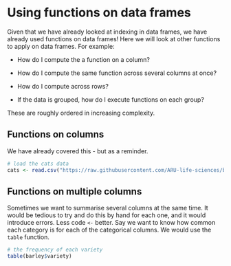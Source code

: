 # Using functions on data frames

Given that we have already looked at indexing in data frames, we have already used functions on data frames! Here we will look at other functions to apply on data frames. For example:

-   How do I compute the a function on a column?

-   How do I compute the same function across several columns at once?

-   How do I compute across rows?

-   If the data is grouped, how do I execute functions on each group?

These are roughly ordered in increasing complexity.

## Functions on columns

We have already covered this - but as a reminder.

```r
# load the cats data
cats <- read.csv("https://raw.githubusercontent.com/ARU-life-sciences/bioinformatics/main/R/programming/2_working_with_dataframes/data/cats.csv", stringsAsFactors = TRUE)
```

## Functions on multiple columns

Sometimes we want to summarise several columns at the same time. It would be tedious to try and do this by hand for each one, and it would introduce errors. Less code `<-` better. Say we want to know how common each category is for each of the categorical columns. We would use the `table` function.

```r
# the frequency of each variety
table(barley$variety)
```
